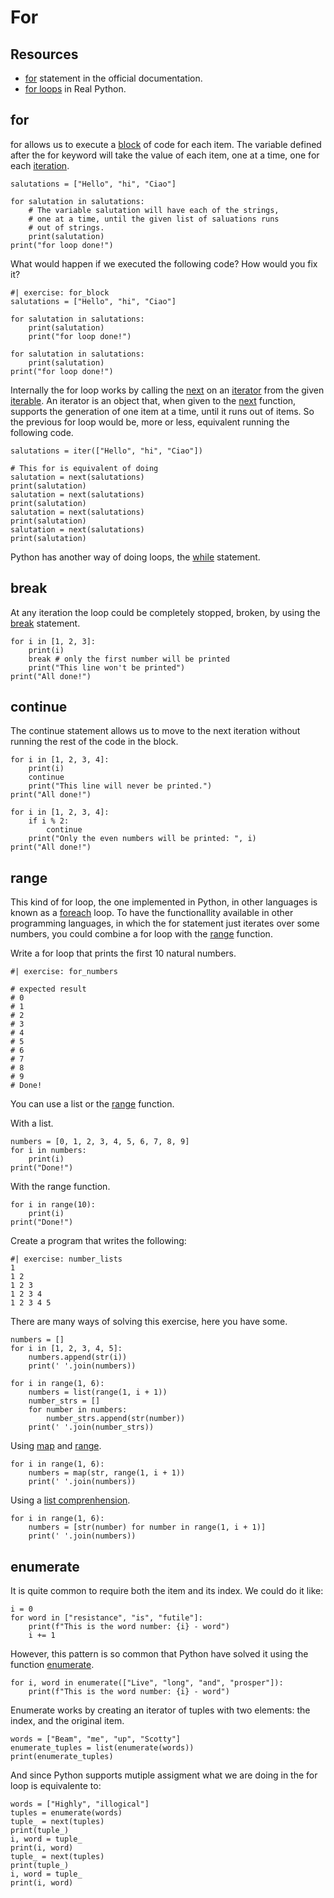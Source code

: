 # For

## Resources

- [for](https://docs.python.org/3/tutorial/controlflow.html#for-statements) statement in the official documentation.
- [for loops](https://realpython.com/python-for-loop/) in Real Python.

## for

for allows us to execute a [block](block.qmd) of code for each item.
The variable defined after the for keyword will take the value of each item, one at a time, one for each [iteration](https://en.wikipedia.org/wiki/Iteration#Computing).

```pyodide
salutations = ["Hello", "hi", "Ciao"]

for salutation in salutations:
    # The variable salutation will have each of the strings,
    # one at a time, until the given list of saluations runs
    # out of strings.
    print(salutation)
print("for loop done!")
```

What would happen if we executed the following code? How would you fix it?

```pyodide
#| exercise: for_block
salutations = ["Hello", "hi", "Ciao"]

for salutation in salutations:
    print(salutation)
    print("for loop done!")
```
::: { .solution exercise="for_block" }
::: { .callout-tip collapse="false"}
```pyodide
for salutation in salutations:
    print(salutation)
print("for loop done!")
```
:::
:::

Internally the for loop works by calling the [next](https://docs.python.org/3/library/functions.html#next) on an [iterator](https://docs.python.org/3/glossary.html#term-iterator) from the given [iterable](https://docs.python.org/3/glossary.html#term-iterable).
An iterator is an object that, when given to the [next](https://docs.python.org/3/library/functions.html#next) function, supports the generation of one item at a time, until it runs out of items.
So the previous for loop would be, more or less, equivalent running the following code.

```pyodide
salutations = iter(["Hello", "hi", "Ciao"])

# This for is equivalent of doing
salutation = next(salutations)
print(salutation)
salutation = next(salutations)
print(salutation)
salutation = next(salutations)
print(salutation)
salutation = next(salutations)
print(salutation)
```


Python has another way of doing loops, the [while](https://docs.python.org/3/reference/compound_stmts.html#the-while-statement) statement.

## break

At any iteration the loop could be completely stopped, broken, by using the [break](https://docs.python.org/3/reference/simple_stmts.html#break) statement.

```pyodide
for i in [1, 2, 3]:
    print(i)
    break # only the first number will be printed
    print("This line won't be printed")
print("All done!")
```

## continue

The continue statement allows us to move to the next iteration without running the rest of the code in the block.

```pyodide

for i in [1, 2, 3, 4]:
    print(i)
    continue
    print("This line will never be printed.")
print("All done!")

```

```pyodide

for i in [1, 2, 3, 4]:
    if i % 2:
        continue
    print("Only the even numbers will be printed: ", i)
print("All done!")

```

## range

This kind of for loop, the one implemented in Python, in other languages is known as a [foreach](https://en.wikipedia.org/wiki/Foreach_loop) loop.
To have the functionallity available in other programming languages, in which the for statement just iterates over some numbers, you could combine a for loop with the [range](https://docs.python.org/3/library/functions.html#func-range) function.

Write a for loop that prints the first 10 natural numbers.

```pyodide
#| exercise: for_numbers

# expected result
# 0
# 1
# 2
# 3
# 4
# 5
# 6
# 7
# 8
# 9
# Done!
```

::: { .hint exercise="for_numbers"}
::: { .callout-note collapse="false"}

You can use a list or the [range](https://docs.python.org/3/library/functions.html#func-range) function.

:::
:::

::: { .solution exercise="for_numbers"}
::: { .callout-note collapse="false"}

With a list.

```pyodide
numbers = [0, 1, 2, 3, 4, 5, 6, 7, 8, 9]
for i in numbers:
    print(i)
print("Done!")
```

With the range function.

```pyodide

for i in range(10):
    print(i)
print("Done!")
```

:::
:::

Create a program that writes the following:

```pyodide
#| exercise: number_lists
1 
1 2 
1 2 3 
1 2 3 4 
1 2 3 4 5
```

::: { .solution exercise="number_lists"}
::: { .callout-note collapse="false"}

There are many ways of solving this exercise, here you have some.


```pyodide
numbers = []
for i in [1, 2, 3, 4, 5]:
    numbers.append(str(i))
    print(' '.join(numbers))
```

```pyodide
for i in range(1, 6):
    numbers = list(range(1, i + 1))
    number_strs = []
    for number in numbers:
        number_strs.append(str(number))
    print(' '.join(number_strs))
```

Using [map](https://docs.python.org/3/library/functions.html#map) and [range](https://docs.python.org/3/library/functions.html#func-range).

```pyodide
for i in range(1, 6):
    numbers = map(str, range(1, i + 1))
    print(' '.join(numbers))
```

Using a [list comprenhension](https://realpython.com/list-comprehension-python/).

```pyodide
for i in range(1, 6):
    numbers = [str(number) for number in range(1, i + 1)]
    print(' '.join(numbers))
```

:::
:::

## enumerate

It is quite common to require both the item and its index. We could do it like:

```pyodide
i = 0
for word in ["resistance", "is", "futile"]:
    print(f"This is the word number: {i} - word")
    i += 1

```

However, this pattern is so common that Python have solved it using the function [enumerate](https://docs.python.org/3/library/functions.html#enumerate).

```pyodide
for i, word in enumerate(["Live", "long", "and", "prosper"]):
    print(f"This is the word number: {i} - word")

```

Enumerate works by creating an iterator of tuples with two elements: the index, and the original item.

```pyodide
words = ["Beam", "me", "up", "Scotty"]
enumerate_tuples = list(enumerate(words))
print(enumerate_tuples)
```

And since Python supports mutiple assigment what we are doing in the for loop is equivalente to:

```pyodide
words = ["Highly", "illogical"]
tuples = enumerate(words)
tuple_ = next(tuples)
print(tuple_)
i, word = tuple_
print(i, word)
tuple_ = next(tuples)
print(tuple_)
i, word = tuple_
print(i, word)
```